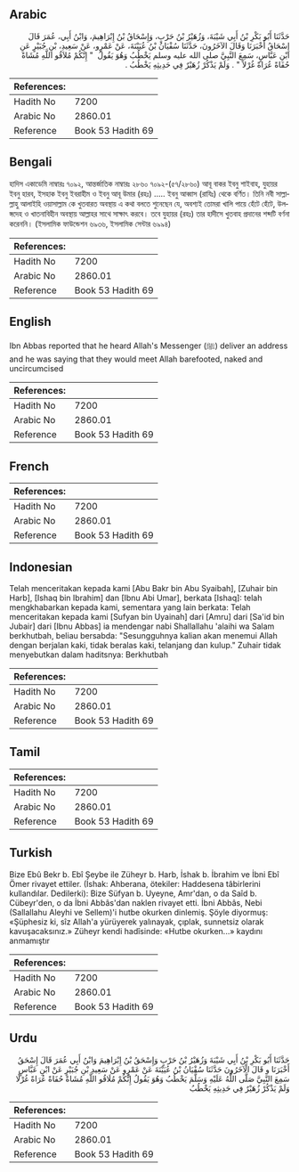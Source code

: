 ## Arabic


<div dir="rtl" lang="ar" style={{fontSize:'larger',backgroundColor:'#f8f9fa',padding:20}}>
حَدَّثَنَا أَبُو بَكْرِ بْنُ أَبِي شَيْبَةَ، وَزُهَيْرُ بْنُ حَرْبٍ، وَإِسْحَاقُ بْنُ إِبْرَاهِيمَ، وَابْنُ أَبِي، عُمَرَ قَالَ إِسْحَاقُ أَخْبَرَنَا وَقَالَ الآخَرُونَ، حَدَّثَنَا سُفْيَانُ بْنُ عُيَيْنَةَ، عَنْ عَمْرٍو، عَنْ سَعِيدِ، بْنِ جُبَيْرٍ عَنِ ابْنِ عَبَّاسٍ، سَمِعَ النَّبِيَّ صلى الله عليه وسلم يَخْطُبُ وَهُوَ يَقُولُ ‏ "‏ إِنَّكُمْ مُلاَقُو اللَّهِ مُشَاةً حُفَاةً عُرَاةً غُرْلاً ‏"‏ ‏.‏ وَلَمْ يَذْكُرْ زُهَيْرٌ فِي حَدِيثِهِ يَخْطُبُ ‏.‏
</div>
<div style={{backgroundColor:'#f8f9fa',padding:20, marginBottom: 10}}><table> <thead> <tr> <th>References:</th> <th></th> </tr> </thead> <tbody><tr><td>Hadith No</td><td>7200</td></tr><tr><td>Arabic No</td><td>2860.01</td></tr><tr><td>Reference</td><td>Book 53 Hadith 69</td></tr></tbody></table></div>

## Bengali


<div dir="ltr" lang="bn" style={{fontSize:'larger',backgroundColor:'#f8f9fa',padding:20}}>
হাদিস একাডেমি নাম্বারঃ ৭০৯২, আন্তর্জাতিক নাম্বারঃ ২৮৬০ ৭০৯২-(৫৭/২৮৬০) আবূ বাকর ইবনু শাইবাহ, যুহায়র ইবনু হারব, ইসহাক ইবনু ইবরাহীম ও ইবনু আবূ উমার (রহঃ) ..... ইবনু আব্বাস (রাযিঃ) থেকে বর্ণিত। তিনি নবী সাল্লাল্লাহু আলাইহি ওয়াসাল্লাম কে খুতবারত অবস্থায় এ কথা বলতে শুনেছেন যে, অবশ্যই তোমরা খালি পায়ে হেঁটে হেঁটে, উলঙ্গদেহ ও খাতনাবিহীন অবস্থায় আল্লাহর সাথে সাক্ষাৎ করবে। তবে যুহায়র (রহঃ) তার হাদীসে খুতবাহ প্রদানের শব্দটি বর্ণনা করেননি। (ইসলামিক ফাউন্ডেশন ৬৯৩৬, ইসলামিক সেন্টার ৬৯৯৪)
</div>
<div style={{backgroundColor:'#f8f9fa',padding:20, marginBottom: 10}}><table> <thead> <tr> <th>References:</th> <th></th> </tr> </thead> <tbody><tr><td>Hadith No</td><td>7200</td></tr><tr><td>Arabic No</td><td>2860.01</td></tr><tr><td>Reference</td><td>Book 53 Hadith 69</td></tr></tbody></table></div>

## English


<div dir="ltr" lang="en" style={{fontSize:'larger',backgroundColor:'#f8f9fa',padding:20}}>
Ibn Abbas reported that he heard Allah's Messenger (ﷺ) deliver an address and he was saying that they would meet Allah barefooted, naked and uncircumcised
</div>
<div style={{backgroundColor:'#f8f9fa',padding:20, marginBottom: 10}}><table> <thead> <tr> <th>References:</th> <th></th> </tr> </thead> <tbody><tr><td>Hadith No</td><td>7200</td></tr><tr><td>Arabic No</td><td>2860.01</td></tr><tr><td>Reference</td><td>Book 53 Hadith 69</td></tr></tbody></table></div>

## French


<div dir="ltr" lang="fr" style={{fontSize:'larger',backgroundColor:'#f8f9fa',padding:20}}>

</div>
<div style={{backgroundColor:'#f8f9fa',padding:20, marginBottom: 10}}><table> <thead> <tr> <th>References:</th> <th></th> </tr> </thead> <tbody><tr><td>Hadith No</td><td>7200</td></tr><tr><td>Arabic No</td><td>2860.01</td></tr><tr><td>Reference</td><td>Book 53 Hadith 69</td></tr></tbody></table></div>

## Indonesian


<div dir="ltr" lang="id" style={{fontSize:'larger',backgroundColor:'#f8f9fa',padding:20}}>
Telah menceritakan kepada kami [Abu Bakr bin Abu Syaibah], [Zuhair bin Harb], [Ishaq bin Ibrahim] dan [Ibnu Abi Umar], berkata [Ishaq]: telah mengkhabarkan kepada kami, sementara yang lain berkata: Telah menceritakan kepada kami [Sufyan bin Uyainah] dari [Amru] dari [Sa'id bin Jubair] dari [Ibnu Abbas] ia mendengar nabi Shallallahu 'alaihi wa Salam berkhutbah, beliau bersabda: "Sesungguhnya kalian akan menemui Allah dengan berjalan kaki, tidak beralas kaki, telanjang dan kulup." Zuhair tidak menyebutkan dalam haditsnya: Berkhutbah
</div>
<div style={{backgroundColor:'#f8f9fa',padding:20, marginBottom: 10}}><table> <thead> <tr> <th>References:</th> <th></th> </tr> </thead> <tbody><tr><td>Hadith No</td><td>7200</td></tr><tr><td>Arabic No</td><td>2860.01</td></tr><tr><td>Reference</td><td>Book 53 Hadith 69</td></tr></tbody></table></div>

## Tamil


<div dir="ltr" lang="ta" style={{fontSize:'larger',backgroundColor:'#f8f9fa',padding:20}}>

</div>
<div style={{backgroundColor:'#f8f9fa',padding:20, marginBottom: 10}}><table> <thead> <tr> <th>References:</th> <th></th> </tr> </thead> <tbody><tr><td>Hadith No</td><td>7200</td></tr><tr><td>Arabic No</td><td>2860.01</td></tr><tr><td>Reference</td><td>Book 53 Hadith 69</td></tr></tbody></table></div>

## Turkish


<div dir="ltr" lang="tr" style={{fontSize:'larger',backgroundColor:'#f8f9fa',padding:20}}>
Bize Ebû Bekr b. Ebî Şeybe ile Züheyr b. Harb, İshak b. İbrahim ve İbni Ebî Ömer rivayet ettiler. (İshak: Ahberana, ötekiler: Haddesena tâbirlerini kullandılar. Dedilerki): Bize Süfyan b. Uyeyne, Amr'dan, o da Saîd b. Cübeyr'den, o da İbni Abbâs'dan naklen rivayet etti. İbni Abbâs, Nebi (Sallallahu Aleyhi ve Sellem)'i hutbe okurken dinlemiş. Şöyle diyormuş: «Şüphesiz ki, sîz Allah'a yürüyerek yalınayak, çıplak, sunnetsiz olarak kavuşacaksınız.» Züheyr kendi hadîsinde: «Hutbe okurken...» kaydını anmamıştır
</div>
<div style={{backgroundColor:'#f8f9fa',padding:20, marginBottom: 10}}><table> <thead> <tr> <th>References:</th> <th></th> </tr> </thead> <tbody><tr><td>Hadith No</td><td>7200</td></tr><tr><td>Arabic No</td><td>2860.01</td></tr><tr><td>Reference</td><td>Book 53 Hadith 69</td></tr></tbody></table></div>

## Urdu


<div dir="rtl" lang="ur" style={{fontSize:'larger',backgroundColor:'#f8f9fa',padding:20}}>
حَدَّثَنَا أَبُو بَكْرِ بْنُ أَبِي شَيْبَةَ وَزُهَيْرُ بْنُ حَرْبٍ وَإِسْحَقُ بْنُ إِبْرَاهِيمَ وَابْنُ أَبِي عُمَرَ قَالَ إِسْحَقُ أَخْبَرَنَا و قَالَ الْآخَرُونَ حَدَّثَنَا سُفْيَانُ بْنُ عُيَيْنَةَ عَنْ عَمْرٍو عَنْ سَعِيدِ بْنِ جُبَيْرٍ عَنْ ابْنِ عَبَّاسٍ سَمِعَ النَّبِيَّ صَلَّى اللَّهُ عَلَيْهِ وَسَلَّمَ يَخْطُبُ وَهُوَ يَقُولُ إِنَّكُمْ مُلَاقُو اللَّهِ مُشَاةً حُفَاةً عُرَاةً غُرْلًا وَلَمْ يَذْكُرْ زُهَيْرٌ فِي حَدِيثِهِ يَخْطُبُ
</div>
<div style={{backgroundColor:'#f8f9fa',padding:20, marginBottom: 10}}><table> <thead> <tr> <th>References:</th> <th></th> </tr> </thead> <tbody><tr><td>Hadith No</td><td>7200</td></tr><tr><td>Arabic No</td><td>2860.01</td></tr><tr><td>Reference</td><td>Book 53 Hadith 69</td></tr></tbody></table></div>